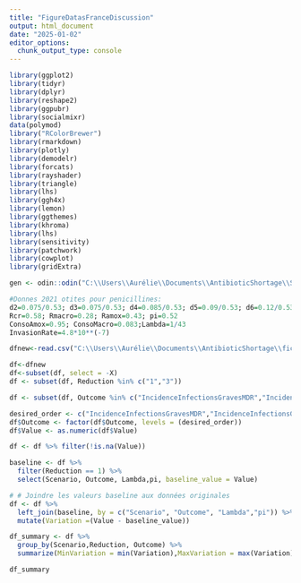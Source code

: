 ```yaml
---
title: "FigureDatasFranceDiscussion"
output: html_document
date: "2025-01-02"
editor_options: 
  chunk_output_type: console
---
```


```r
library(ggplot2)
library(tidyr)
library(dplyr)
library(reshape2)
library(ggpubr)
library(socialmixr)
data(polymod)
library("RColorBrewer")
library(rmarkdown)
library(plotly)
library(demodelr)
library(forcats)
library(rayshader)
library(triangle)
library(lhs)
library(ggh4x)
library(lemon)
library(ggthemes)
library(khroma)
library(lhs)
library(sensitivity)
library(patchwork)
library(cowplot)
library(gridExtra)
```


```r

gen <- odin::odin("C:\\Users\\Aurélie\\Documents\\AntibioticShortage\\Script\\DeuxAgeHuitResistanceDeuxAntibiosOdin.R")

#Donnes 2021 otites pour penicillines: 
d2=0.075/0.53; d3=0.075/0.53; d4=0.085/0.53; d5=0.09/0.53; d6=0.12/0.53; d7=0.075/0.53; d8=0.01/0.53 
Rcr=0.58; Rmacro=0.28; Ramox=0.43; pi=0.52
ConsoAmox=0.95; ConsoMacro=0.083;Lambda=1/43
InvasionRate=4.8*10**(-7)


```


```r


dfnew<-read.csv("C:\\Users\\Aurélie\\Documents\\AntibioticShortage\\fichierCombine020125_tri_Icumulee.csv")

df<-dfnew
df<-subset(df, select = -X)
df <- subset(df, Reduction %in% c("1","3"))

df <- subset(df, Outcome %in% c("IncidenceInfectionsGravesMDR","IncidenceInfectionsGravesMR","IncidenceInfectionsGravesPNSP","IncidenceInfectionsGravesMDS","IncidenceInfectionsGraves"))

desired_order <- c("IncidenceInfectionsGravesMDR","IncidenceInfectionsGravesMR","IncidenceInfectionsGravesPNSP","IncidenceInfectionsGravesMDS","IncidenceInfectionsGraves")
df$Outcome <- factor(df$Outcome, levels = (desired_order))
df$Value <- as.numeric(df$Value)

df <- df %>% filter(!is.na(Value))

baseline <- df %>%
  filter(Reduction == 1) %>%
  select(Scenario, Outcome, Lambda,pi, baseline_value = Value)

# # Joindre les valeurs baseline aux données originales
df <- df %>%
  left_join(baseline, by = c("Scenario", "Outcome", "Lambda","pi")) %>%
  mutate(Variation =(Value - baseline_value))

df_summary <- df %>%
  group_by(Scenario,Reduction, Outcome) %>%
  summarize(MinVariation = min(Variation),MaxVariation = max(Variation), MedianVariation = median(Variation), SdVariation= sd(Variation) )

df_summary


```
